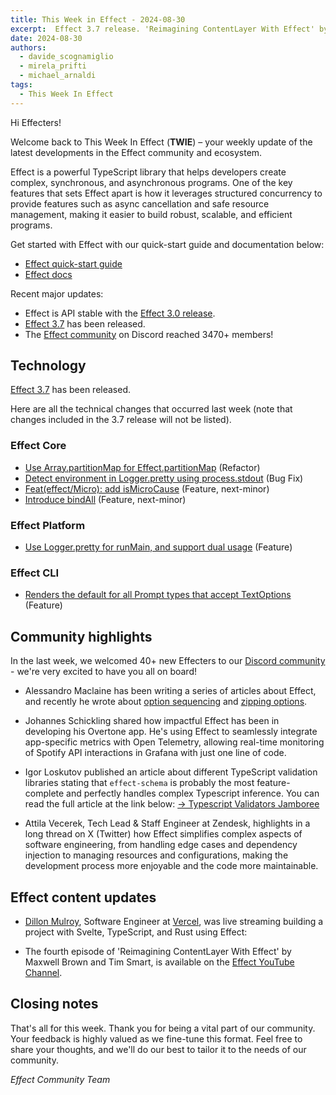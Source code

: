 ```yaml
---
title: This Week in Effect - 2024-08-30
excerpt:  Effect 3.7 release. 'Reimagining ContentLayer With Effect' by Maxwell Brown and Tim Smart ep.4
date: 2024-08-30
authors:
  - davide_scognamiglio
  - mirela_prifti
  - michael_arnaldi
tags:
  - This Week In Effect
---
```



Hi Effecters!

Welcome back to This Week In Effect (**TWIE**) – your weekly update of the latest developments in the Effect community and ecosystem.

Effect is a powerful TypeScript library that helps developers create complex, synchronous, and asynchronous programs. One of the key features that sets Effect apart is how it leverages structured concurrency to provide features such as async cancellation and safe resource management, making it easier to build robust, scalable, and efficient programs.

Get started with Effect with our quick-start guide and documentation below:

- [Effect quick-start guide](/docs/quickstart)
- [Effect docs](/docs/introduction)

Recent major updates:

- Effect is API stable with the [Effect 3.0 release](https://effect.website/blog/effect-3.0).
- [Effect 3.7](https://effect.website/blog/effect-3.7) has been released.
- The [Effect community](https://discord.gg/effect-ts) on Discord reached 3470+ members!

## Technology

[Effect 3.7](https://effect.website/blog/effect-3.7) has been released.

<Tweet id="1829466329675436540" />

Here are all the technical changes that occurred last week (note that changes included in the 3.7 release will not be listed).

### Effect Core
+ [Use Array.partitionMap for Effect.partitionMap](https://github.com/Effect-TS/effect/pull/3504) (Refactor)
+ [Detect environment in Logger.pretty using process.stdout](https://github.com/Effect-TS/effect/pull/3510) (Bug Fix)
+ [Feat(effect/Micro): add isMicroCause](https://github.com/Effect-TS/effect/pull/3501) (Feature, next-minor)
+ [Introduce bindAll](https://github.com/Effect-TS/effect/pull/3486) (Feature, next-minor)

### Effect Platform
+ [Use Logger.pretty for runMain, and support dual usage](https://github.com/Effect-TS/effect/pull/3506) (Feature)

### Effect CLI
+ [Renders the default for all Prompt types that accept TextOptions](https://github.com/Effect-TS/effect/pull/3508) (Feature)

## Community highlights

In the last week, we welcomed 40+ new Effecters to our [Discord community](https://discord.gg/effect-ts) - we're very excited to have you all on board!

+ Alessandro Maclaine has been writing a series of articles about Effect, and recently he wrote about [option sequencing](https://dev.to/almaclaine/understanding-option-sequencing-in-effect-ts-22g7) and [zipping options](https://dev.to/almaclaine/zipping-options-in-effect-ts-a-practical-guide-72h).

+ Johannes Schickling shared how impactful Effect has been in developing his Overtone app. He's using Effect to seamlessly integrate app-specific metrics with Open Telemetry, allowing real-time monitoring of Spotify API interactions in Grafana with just one line of code.

<Tweet id="1827016248393339283" />

+ Igor Loskutov published an article about different TypeScript validation libraries stating that ```effect-schema``` is probably the most feature-complete and perfectly handles complex Typescript inference. You can read the full article at the link below:
[→ Typescript Validators Jamboree](https://monadical.com/posts/typescript-validators-jamboree.html)

<Tweet id="1826670338366988739" />

+ Attila Vecerek, Tech Lead & Staff Engineer at Zendesk, highlights in a long thread on X (Twitter) how Effect simplifies complex aspects of software engineering, from handling edge cases and dependency injection to managing resources and configurations, making the development process more enjoyable and the code more maintainable.

<Tweet id="1829252840285667391" />

## Effect content updates

+ [Dillon Mulroy](https://twitter.com/dillon_mulroy), Software Engineer at [Vercel](https://vercel.com), was live streaming building a project with Svelte, TypeScript, and Rust using Effect:

<TwitchPlayerNonInteractive video="2237819423" width="490" />

+ The fourth episode of 'Reimagining ContentLayer With Effect' by Maxwell Brown and Tim Smart, is available on the [Effect YouTube Channel](https://www.youtube.com/@effect-ts).

<YouTube
  id="https://www.youtube.com/embed/0OoahKN6M3s?si=jM3FNR2q1Exl2rFA"
  title="Reimagining ContentLayer with Effect (Part 4)"
/>

## Closing notes

That's all for this week. Thank you for being a vital part of our community. Your feedback is highly valued as we fine-tune this format. Feel free to share your thoughts, and we'll do our best to tailor it to the needs of our community.

_Effect Community Team_
